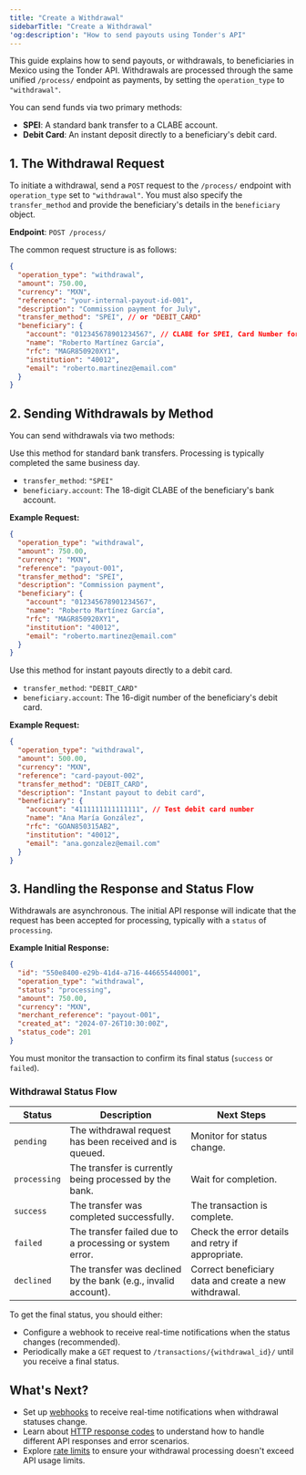 ```yaml
---
title: "Create a Withdrawal"
sidebarTitle: "Create a Withdrawal"
'og:description': "How to send payouts using Tonder's API"
---
```


This guide explains how to send payouts, or withdrawals, to beneficiaries in Mexico using the Tonder API. Withdrawals are processed through the same unified `/process/` endpoint as payments, by setting the `operation_type` to `"withdrawal"`.

You can send funds via two primary methods:

  * **SPEI**: A standard bank transfer to a CLABE account.
  * **Debit Card**: An instant deposit directly to a beneficiary's debit card.

## 1. The Withdrawal Request

To initiate a withdrawal, send a `POST` request to the `/process/` endpoint with `operation_type` set to `"withdrawal"`. You must also specify the `transfer_method` and provide the beneficiary's details in the `beneficiary` object.

**Endpoint**: `POST /process/`

The common request structure is as follows:

```json
{
  "operation_type": "withdrawal",
  "amount": 750.00,
  "currency": "MXN",
  "reference": "your-internal-payout-id-001",
  "description": "Commission payment for July",
  "transfer_method": "SPEI", // or "DEBIT_CARD"
  "beneficiary": {
    "account": "012345678901234567", // CLABE for SPEI, Card Number for DEBIT_CARD
    "name": "Roberto Martínez García",
    "rfc": "MAGR850920XY1",
    "institution": "40012",
    "email": "roberto.martinez@email.com"
  }
}
```

## 2. Sending Withdrawals by Method

You can send withdrawals via two methods:

<AccordionGroup>
<Accordion title="SPEI Withdrawal to a Bank Account">
Use this method for standard bank transfers. Processing is typically completed the same business day.

  * `transfer_method`: `"SPEI"`
  * `beneficiary.account`: The 18-digit CLABE of the beneficiary's bank account.

**Example Request:**

```json
{
  "operation_type": "withdrawal",
  "amount": 750.00,
  "currency": "MXN",
  "reference": "payout-001",
  "transfer_method": "SPEI",
  "description": "Commission payment",
  "beneficiary": {
    "account": "012345678901234567",
    "name": "Roberto Martínez García",
    "rfc": "MAGR850920XY1",
    "institution": "40012",
    "email": "roberto.martinez@email.com"
  }
}
```

</Accordion>

<Accordion title="Debit Card Withdrawal (Instant)">
Use this method for instant payouts directly to a debit card.

  * `transfer_method`: `"DEBIT_CARD"`
  * `beneficiary.account`: The 16-digit number of the beneficiary's debit card.

**Example Request:**

```json
{
  "operation_type": "withdrawal",
  "amount": 500.00,
  "currency": "MXN",
  "reference": "card-payout-002",
  "transfer_method": "DEBIT_CARD",
  "description": "Instant payout to debit card",
  "beneficiary": {
    "account": "4111111111111111", // Test debit card number
    "name": "Ana María González",
    "rfc": "GOAN850315AB2",
    "institution": "40012",
    "email": "ana.gonzalez@email.com"
  }
}
```

</Accordion>
</AccordionGroup>

## 3. Handling the Response and Status Flow

Withdrawals are asynchronous. The initial API response will indicate that the request has been accepted for processing, typically with a `status` of `processing`.

**Example Initial Response:**

```json
{
  "id": "550e8400-e29b-41d4-a716-446655440001",
  "operation_type": "withdrawal",
  "status": "processing",
  "amount": 750.00,
  "currency": "MXN",
  "merchant_reference": "payout-001",
  "created_at": "2024-07-26T10:30:00Z",
  "status_code": 201
}
```

You must monitor the transaction to confirm its final status (`success` or `failed`).

### Withdrawal Status Flow

| Status       | Description                                              | Next Steps                                           |
| ------------ | -------------------------------------------------------- | ---------------------------------------------------- |
| `pending`    | The withdrawal request has been received and is queued.  | Monitor for status change.                           |
| `processing` | The transfer is currently being processed by the bank.   | Wait for completion.                                 |
| `success`    | The transfer was completed successfully.                 | The transaction is complete.                         |
| `failed`     | The transfer failed due to a processing or system error. | Check the error details and retry if appropriate.    |
| `declined`   | The transfer was declined by the bank (e.g., invalid account). | Correct beneficiary data and create a new withdrawal. |

To get the final status, you should either:

- Configure a webhook to receive real-time notifications when the status changes (recommended).
- Periodically make a `GET` request to `/transactions/{withdrawal_id}/` until you receive a final status.

## What's Next?

- Set up [webhooks](/direct-integration/webhooks/how-webhooks-works) to receive real-time notifications when withdrawal statuses change.
- Learn about [HTTP response codes](/direct-integration/http-response-codes) to understand how to handle different API responses and error scenarios.
- Explore [rate limits](/direct-integration/rate-limits) to ensure your withdrawal processing doesn't exceed API usage limits.
